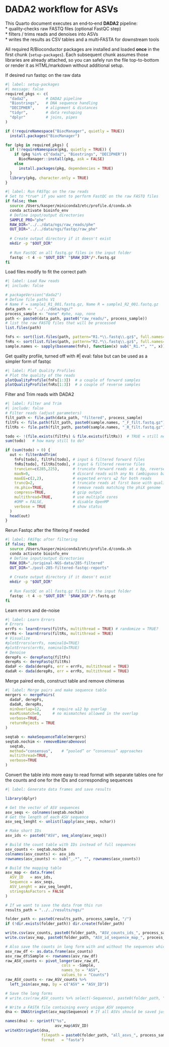 # DADA2 workflow for ASVs

This Quarto document executes an end‑to‑end **DADA2** pipeline:\
\* quality‑checks raw FASTQ files (optional FastQC step)\
\* filters / trims reads and denoises into ASVs\
\* writes the results as CSV tables and a multi‑FASTA for downstream tools

All required R/Bioconductor packages are installed and loaded **once** in the first chunk (`setup-packages`). Each subsequent chunk assumes those libraries are already attached, so you can safely run the file top-to-bottom or render it as HTML/markdown without additional setup.

If desired run fastqc on the raw data

```r
#| label: setup-packages
#| message: false
required_pkgs <- c(
  "dada2",        # DADA2 pipeline
  "Biostrings",   # DNA sequence handling
  "DECIPHER",     # alignment & distances
  "tidyr",        # data reshaping
  "dplyr"         # joins, pipes
)

if (!requireNamespace("BiocManager", quietly = TRUE))
  install.packages("BiocManager")

for (pkg in required_pkgs) {
  if (!requireNamespace(pkg, quietly = TRUE)) {
    if (pkg %in% c("dada2", "Biostrings", "DECIPHER"))
      BiocManager::install(pkg, ask = FALSE)
    else
      install.packages(pkg, dependencies = TRUE)
  }
  library(pkg, character.only = TRUE)
}
```

```bash
#| label: Run FASTqc on the raw reads
# Set to *true* if you want to perform FastQC on the raw FASTQ files
if false; then
  source /Users/kasper/miniconda3/etc/profile.d/conda.sh
  conda activate bioinfo_env
  # Define input/output directories
  SAMPLE_PRO="phe" 
  RAW_DIR="../../data/ngs/raw_reads/phe"
  OUT_DIR="../../data/ngs/fastqc/raw_phe"
  
  # Create output directory if it doesn't exist
  mkdir -p "$OUT_DIR"
  
  # Run FastQC on all fastq.gz files in the input folder
  fastqc -t 4 -o "$OUT_DIR" "$RAW_DIR"/*.fastq.gz
fi
```

Load files modify to fit the correct path

```r
#| label: Load Raw reads
#| include: false

# packageVersion("dada2")
# Define file paths V1
# Name F = sample1_R1_001.fastq.gz, Name R = sample1_R2_001.fastq.gz
data_path <- "../../data/ngs/"
process_sample <- "none" #phe, nap, none
path <- paste0(data_path, paste0("raw_reads/", process_sample))
# list the raw FASTQ files that will be processed
list.files(path)

fnFs <- sort(list.files(path, pattern="R1.*\\.fastq\\.gz$", full.names=TRUE))
fnRs <- sort(list.files(path, pattern="R2.*\\.fastq\\.gz$", full.names=TRUE))
sample.names <- sapply(basename(fnFs), function(x) sub("_R1.*", "", x))
```

Get quality profile, turned off with #\| eval: false but can be used as a simpler form of fastqc

```r
#| label: Plot Quality Profiles
# Plot the quality of the reads
plotQualityProfile(fnFs[1:3])  # a couple of forward samples
plotQualityProfile(fnRs[1:3])  # a couple of reverse samples
```

Filter and Trim reads with DADA2

```r
#| label: Filter and Trim
#| include: false
# Filter reads (adjust parameters)
filt_path <- file.path(data_path, "filtered", process_sample)
filtFs <- file.path(filt_path, paste0(sample.names, "_F_filt.fastq.gz"))
filtRs <- file.path(filt_path, paste0(sample.names, "_R_filt.fastq.gz"))

todo <- !(file.exists(filtFs) & file.exists(filtRs))  # TRUE = still need processing
sum(todo)   # how many still to do?

if (sum(todo) > 0) {
  out <- filterAndTrim(
    fnFs[todo], filtFs[todo], # input & filtered forward files
    fnRs[todo], filtRs[todo], # input & filtered reverse files
    truncLen=c(285,225),      # truncate forward reads at x bp, reverse at y bp
    maxN=0,                   # discard reads with any Ns (ambiguous bases)
    maxEE=c(2,2),             # expected errors ≤2 for both reads
    truncQ=2,                 # truncate reads at first base with quality ≤2
    rm.phix=TRUE,             # remove reads matching the phiX genome
    compress=TRUE,            # gzip output
    multithread=TRUE,         # use multiple cores
    #OMP = FALSE,             # disable OpenMP
    verbose = TRUE            # show status
  )
  head(out)
}
```

Rerun Fastqc after the filtering if needed

```bash
#| label: FASTqc after filtering
if false; then
  source /Users/kasper/miniconda3/etc/profile.d/conda.sh
  conda activate bioinfo_env
  # Define input/output directories
  RAW_DIR="./original-NGS-data/285-filtered"
  OUT_DIR="./post-285-filtered-fastqc-reports"
  
  # Create output directory if it doesn't exist
  mkdir -p "$OUT_DIR"
  
  # Run FastQC on all fastq.gz files in the input folder
  fastqc -t 4 -o "$OUT_DIR" "$RAW_DIR"/*.fastq.gz
fi
```

Learn errors and de-noise

```r
#| label: Learn Errors
# Errors
errFs <- learnErrors(filtFs, multithread = TRUE) # randomize = TRUE?
errRs <- learnErrors(filtRs, multithread = TRUE)
# Visualize
#plotErrors(errFs, nominalQ=TRUE)
#plotErrors(errRs, nominalQ=TRUE)
# Denoise
derepFs <- derepFastq(filtFs)
derepRs <- derepFastq(filtRs)
dadaF <- dada(derepFs, err = errFs, multithread = TRUE)
dadaR <- dada(derepRs, err = errRs, multithread = TRUE)
```

Merge paired ends, construct table and remove chimeras

```r
#| label: Merge pairs and make sequence table
mergers <- mergePairs(
  dadaF, derepFs,
  dadaR, derepRs,
  minOverlap=12,     # require ≥12 bp overlap
  maxMismatch=0,     # no mismatches allowed in the overlap
  verbose=TRUE,
  returnRejects = TRUE
)

seqtab <- makeSequenceTable(mergers)
seqtab.nochim <- removeBimeraDenovo(
  seqtab,
  method="consensus",    # “pooled” or “consensus” approaches
  multithread=TRUE,
  verbose=TRUE
)
```

Convert the table into more easy to read format with separate tables one for the counts and one for the IDs and corresponding sequences

```r
#| label: Generate data frames and save results 

library(dplyr)

# Get the vector of ASV sequences
asv_seqs <- colnames(seqtab.nochim)
# Get the length of each ASV sequence
asv_seq_lenght <- unlist(lapply(asv_seqs, nchar))

# Make short IDs
asv_ids <- paste0("ASV", seq_along(asv_seqs))

# Build the count table with IDs instead of full sequences
asv_counts <- seqtab.nochim
colnames(asv_counts) <- asv_ids
rownames(asv_counts) <- sub("_.*", "", rownames(asv_counts))

# Build the mapping table
asv_map <- data.frame(
  ASV_ID   = asv_ids,
  Sequence = asv_seqs,
  ASV_Lenght = asv_seq_lenght,
  stringsAsFactors = FALSE
)

# If we want to save the data from this run
results_path = "../../results/ngs/"

folder_path <- paste0(results_path, process_sample, "/")
if (!dir.exists(folder_path)) dir.create(folder_path)

write.csv(asv_counts, paste0(folder_path, "ASV_counts_ids_", process_sample, ".csv"), quote=FALSE)
write.csv(asv_map, paste0(folder_path, "ASV_id_sequence_map_", process_sample, ".csv"), quote=FALSE, row.names=FALSE)

# Also save the counts in long form with and without the sequences which can easily be loaded and turned into the asv counts with pivot_wider()
asv_raw_df <- as.data.frame(asv_counts)
asv_raw_df$Sample <- rownames(asv_raw_df)
raw_ASV_counts <- pivot_longer(asv_raw_df, 
                         cols = -Sample,
                         names_to = "ASV", 
                         values_to = "Counts")
raw_ASV_counts <- raw_ASV_counts %>%
  left_join(asv_map, by = c("ASV" = "ASV_ID"))

# Save the long forms
# write.csv(raw_ASV_counts %>% select(-Sequence), paste0(folder_path, "ASVs-raw-counts-no-seq.csv"))

# Write a FASTA file containing every unique ASV sequence
dna <- DNAStringSet(asv_map$Sequence) # If all ASVs should be saved just use the asv_seqs as argument

names(dna) <- sprintf("%s",
                      asv_map$ASV_ID)
writeXStringSet(dna,
                filepath = paste0(folder_path, "all_asvs_", process_sample,".fasta"), #All-ASV-variants
                format   = "fasta")
```
